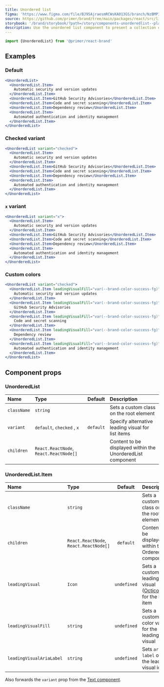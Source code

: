 ```yaml
---
title: Unordered list
figma: 'https://www.figma.com/file/BJ95AjraesmRCWsKA013GS/branch/NzBMPIfPrFU9I87d3k7KVq/Primer-Brand?node-id=4045%3A17093&t=XJ9W58VgtbVo74gb-0'
source: https://github.com/primer/brand/tree/main/packages/react/src/list/UnorderedList/UnorderedList.tsx
storybook: '/brand/storybook/?path=/story/components-unorderedlist--playground'
description: Use the unordered list component to present a collection of items without specific ordering.
---
```



```js
import {UnorderedList} from '@primer/react-brand'
```

## Examples

### Default

```jsx live
<UnorderedList>
  <UnorderedList.Item>
    Automatic security and version updates
  </UnorderedList.Item>
  <UnorderedList.Item>GitHub Security Advisories</UnorderedList.Item>
  <UnorderedList.Item>Code and secret scanning</UnorderedList.Item>
  <UnorderedList.Item>Dependency review</UnorderedList.Item>
  <UnorderedList.Item>
    Automated authentication and identity management
  </UnorderedList.Item>
</UnorderedList>
```

### Checked variant

```jsx live
<UnorderedList variant="checked">
  <UnorderedList.Item>
    Automatic security and version updates
  </UnorderedList.Item>
  <UnorderedList.Item>GitHub Security Advisories</UnorderedList.Item>
  <UnorderedList.Item>Code and secret scanning</UnorderedList.Item>
  <UnorderedList.Item>Dependency review</UnorderedList.Item>
  <UnorderedList.Item>
    Automated authentication and identity management
  </UnorderedList.Item>
</UnorderedList>
```

### `x` variant

```jsx live
<UnorderedList variant="x">
  <UnorderedList.Item>
    Automatic security and version updates
  </UnorderedList.Item>
  <UnorderedList.Item>GitHub Security Advisories</UnorderedList.Item>
  <UnorderedList.Item>Code and secret scanning</UnorderedList.Item>
  <UnorderedList.Item>Dependency review</UnorderedList.Item>
  <UnorderedList.Item>
    Automated authentication and identity management
  </UnorderedList.Item>
</UnorderedList>
```

### Custom colors

```jsx live
<UnorderedList variant="checked">
  <UnorderedList.Item leadingVisualFill="var(--brand-color-success-fg)">
    Automatic security and version updates
  </UnorderedList.Item>
  <UnorderedList.Item leadingVisualFill="var(--brand-color-success-fg)">
    GitHub Security Advisories
  </UnorderedList.Item>
  <UnorderedList.Item leadingVisualFill="var(--brand-color-success-fg)">
    Code and secret scanning
  </UnorderedList.Item>
  <UnorderedList.Item leadingVisualFill="var(--brand-color-success-fg)">
    Dependency review
  </UnorderedList.Item>
  <UnorderedList.Item leadingVisualFill="var(--brand-color-success-fg)">
    Automated authentication and identity management
  </UnorderedList.Item>
</UnorderedList>
```

## Component props

### UnorderedList

| Name        | Type                                   |  Default  | Description                                                |
| :---------- | :------------------------------------- | :-------: | :--------------------------------------------------------- |
| `className` | `string`                               |           | Sets a custom class on the root element                    |
| `variant`   | `default`, `checked` , `x`             | `default` | Specify alternative leading visual for list items          |
| `children`  | `React.ReactNode`, `React.ReactNode[]` |           | Content to be displayed within the UnorderedList component |

### UnorderedList.Item

| Name                     | Type                                   |   Default   | Description                                                                                         |
| :----------------------- | :------------------------------------- | :---------: | :-------------------------------------------------------------------------------------------------- |
| `className`              | `string`                               |             | Sets a custom class on the root element                                                             |
| `children`               | `React.ReactNode`, `React.ReactNode[]` |  `default`  | Content to be displayed within the OrderedList component                                            |
| `leadingVisual`          | `Icon`                                 | `undefined` | Sets a custom leading visual ([Octicon](https://primer.style/foundations/icons/)) for the list item |
| `leadingVisualFill`      | `string`                               | `undefined` | Sets a custom color value for the leading visual                                                    |
| `leadingVisualAriaLabel` | `string`                               | `undefined` | Sets `aria-label` on the leading visual icon                                                        |

Also forwards the `variant` prop from the [Text component](/components/Text).
